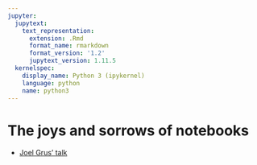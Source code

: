 ```yaml
---
jupyter:
  jupytext:
    text_representation:
      extension: .Rmd
      format_name: rmarkdown
      format_version: '1.2'
      jupytext_version: 1.11.5
  kernelspec:
    display_name: Python 3 (ipykernel)
    language: python
    name: python3
---
```


# The joys and sorrows of notebooks

* [Joel Grus' talk](https://www.youtube.com/watch?v=7jiPeIFXb6U)
